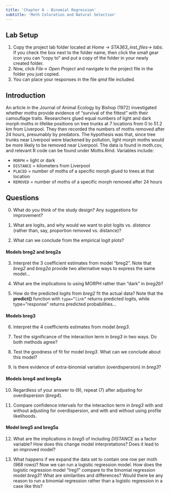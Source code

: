 ```yaml
---
title: 'Chapter 6 - Binomial Regression'
subtitle: 'Moth Coloration and Natural Selection'
---
```



## Lab Setup

1) Copy the project lab folder located at *Home -> STA363_inst_files-> labs*. If you check the box next to the folder name, then click the small gear icon you can "copy to" and put a copy of the folder in your newly created folder. 
2) Now, click *File-> Open Project* and navigate to the project file in the folder you just copied. 
3) You can place your responses in the file *qmd* file included. 

## Introduction

An article in the Journal of Animal Ecology by Bishop (1972) investigated whether moths provide evidence of “survival of the fittest” with their camouflage traits.  Researchers glued equal numbers of light and dark morph moths in lifelike positions on tree trunks at 7 locations from 0 to 51.2 km from Liverpool.  They then recorded the numbers of moths removed after 24 hours, presumably by predators.  The hypothesis was that, since tree trunks near Liverpool were blackened by pollution, light morph moths would be more likely to be removed near Liverpool.  The data is found in moth.csv, and relevant R code can be found under Moths.Rmd.  Variables include:

- `MORPH` = light or dark
- `DISTANCE` = kilometers from Liverpool
- `PLACED` = number of moths of a specific morph glued to trees at that location
- `REMOVED` = number of moths of a specific morph removed after 24 hours

## Questions

0. What do you think of the study design?  Any suggestions for improvement?

1. What are logits, and why would we want to plot logits vs. *distance* (rather than, say, proportion removed vs. distance)?

2. What can we conclude from the empirical logit plots?

#### Models breg2 and breg2a

3. Interpret the 3 coefficient estimates from model “breg2”.  Note that *breg2* and *breg2a* provide two alternative ways to express the same model...


4. What are the implications to using MORPH rather than “dark” in *breg2b*?


5. How do the predicted logits from *breg2* fit the actual data?  Note that the **predict()** function with `type=”link”` returns predicted logits, while type=”response” returns predicted probabilities…


#### Models breg3

6. Interpret the 4 coefficients estimates from model *breg3*.

7. Test the significance of the interaction term in *breg3* in two ways.  Do both methods agree?

8. Test the goodness of fit for model *breg3*.  What can we conclude about this model?

9. Is there evidence of extra-binomial variation (overdispersion) in *breg3*?  

#### Models breg4 and breg4a

10. Regardless of your answer to (9), repeat (7) after adjusting for overdispersion (*breg4*).

11. Compare confidence intervals for the interaction term in *breg3* with and without adjusting for overdispersion, and with and without using profile likelihoods.


#### Model breg5 and breg5a

12. What are the implications in *breg5* of including *DISTANCE* as a factor variable?  How does this change model interpretations?  Does it lead to an improved model?

13. What happens if we expand the data set to contain one row per moth (968 rows)?  Now we can run a logistic regression model.  How does the logistic regression model “lreg1” compare to the binomial regression model *breg3*?  What are similarities and differences?  Would there be any reason to run a binomial regression rather than a logistic regression in a case like this?


